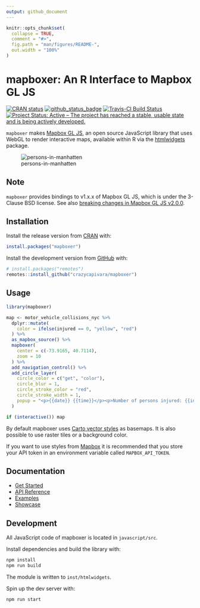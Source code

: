 ```yaml
---
output: github_document
---
```


<!-- README.md is generated from README.Rmd. Please edit that file -->

```r
knitr::opts_chunk$set(
  collapse = TRUE,
  comment = "#>",
  fig.path = "man/figures/README-",
  out.width = "100%"
)
```
# mapboxer: An R Interface to Mapbox GL JS

<!-- badges: start -->
[![CRAN status](https://www.r-pkg.org/badges/version/mapboxer)](https://CRAN.R-project.org/package=mapboxer)
[![github_status_badge](https://img.shields.io/badge/github-0.4.2-blue.svg)](https://github.com/crazycapivara/mapboxer/releases/latest)
[![Travis-CI Build Status](https://travis-ci.org/crazycapivara/mapboxer.svg?branch=master)](https://travis-ci.org/crazycapivara/mapboxer)
[![Project Status: Active – The project has reached a stable, usable state and is being actively developed.](https://www.repostatus.org/badges/latest/active.svg)](https://www.repostatus.org/#active)
<!-- badges: end -->

`mapboxer` makes [Mapbox GL JS](https://docs.mapbox.com/mapbox-gl-js/api/),
an open source JavaScript library that uses WebGL to render interactive maps,
available within R via the [htmlwidgets](https://www.htmlwidgets.org/) package.

![persons-in-manhatten](man/figures/README-persons-in-manhatten.png)

## Note

`mapboxer` provides bindings to v1.x.x of Mapbox GL JS, which is under the 3-Clause BSD license. See also [breaking changes in Mapbox GL JS v2.0.0](https://github.com/mapbox/mapbox-gl-js/releases/tag/v2.0.0).

## Installation

Install the release version from [CRAN](https://cran.r-project.org/) with:

```r
install.packages("mapboxer")
```

Install the development version from [GitHub](https://github.com/) with:

```r
# install.packages("remotes")
remotes::install_github("crazycapivara/mapboxer")
```

## Usage

```r
library(mapboxer)

map <- motor_vehicle_collisions_nyc %>%
  dplyr::mutate(
    color = ifelse(injured == 0, "yellow", "red")
  ) %>%
  as_mapbox_source() %>%
  mapboxer(
    center = c(-73.9165, 40.7114),
    zoom = 10
  ) %>%
  add_navigation_control() %>%
  add_circle_layer(
    circle_color = c("get", "color"),
    circle_blur = 1,
    circle_stroke_color = "red",
    circle_stroke_width = 1,
    popup = "<p>{{date}} {{time}}</p><p>Number of persons injured: {{injured}}</p>"
  )

if (interactive()) map
```

By default mapboxer uses [Carto vector styles](https://github.com/CartoDB/basemap-styles)
as basemaps. It is also possible to use raster tiles or a background color.

If you want to use styles from [Mapbox](https://www.mapbox.com/maps) it is recommended that you store your API token in an environment variable called `MAPBOX_API_TOKEN`.

## Documentation

- [Get Started](https://crazycapivara.github.io/mapboxer/articles/mapboxer.html)
- [API Reference](https://crazycapivara.github.io/mapboxer/reference/)
- [Examples](https://github.com/crazycapivara/mapboxer/tree/master/examples)
- [Showcase](https://crazycapivara.github.io/mapboxer/articles/examples/showcase.html)

## Development

All JavaScript code of mapboxer is located in `javascript/src`.

Install dependencies and build the library with:

```bash
npm install
npm run build
```

The module is written to `inst/htmlwidgets`.

Spin up the dev server with:

```bash
npm run start
```
